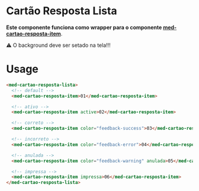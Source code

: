
<Meta title="Components/Team/Cartão Resposta Lista/Usage" />

# Cartão Resposta Lista

**Este componente funciona como wrapper para o componente [med-cartao-resposta-item](http://desenv.ordomederi.com/med-components/?path=/story/components-team-cart%C3%A3o-resposta-item-usage--page)**.

⚠️ O background deve ser setado na tela!!!

# Usage

```html
<med-cartao-resposta-lista>
  <!-- default -->
  <med-cartao-resposta-item>01</med-cartao-resposta-item>

  <!-- ativo -->
  <med-cartao-resposta-item active>02</med-cartao-resposta-item>

  <!-- correto -->
  <med-cartao-resposta-item color="feedback-success">03</med-cartao-resposta-item>

  <!-- incorreto -->
  <med-cartao-resposta-item color="feedback-error">04</med-cartao-resposta-item>

  <!-- anulada -->
  <med-cartao-resposta-item color="feedback-warning" anulada>05</med-cartao-resposta-item>

  <!-- impressa -->
  <med-cartao-resposta-item impressa>06</med-cartao-resposta-item>
</med-cartao-resposta-lista>
```

